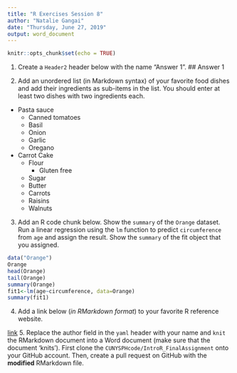 ```yaml
---
title: "R Exercises Session 8"
author: "Natalie Gangai"
date: "Thursday, June 27, 2019"
output: word_document
---
```


```r
knitr::opts_chunk$set(echo = TRUE)
```

1. Create a `Header2` header below with the name "Answer 1".
## Answer 1

2. Add an unordered list (in Markdown syntax) of your favorite food dishes and
add their ingredients as sub-items in the list. You should enter at least two
dishes with two ingredients each.
* Pasta sauce
  + Canned tomatoes
  + Basil
  + Onion
  + Garlic
  + Oregano
* Carrot Cake
  + Flour
    - Gluten free
  + Sugar
  + Butter
  + Carrots
  + Raisins
  + Walnuts

3. Add an R code chunk below. Show the `summary` of the `Orange` dataset. Run a
linear regression using the `lm` function to predict `circumference` from `age`
and assign the result. Show the `summary` of the fit object that you assigned. 
```r
data("Orange")
Orange
head(Orange)
tail(Orange)
summary(Orange)
fit1<-lm(age~circumference, data=Orange)
summary(fit1)

```

4. Add a link below (_in RMarkdown format_) to your favorite R reference website.

[link](https://stackoverflow.com/questions/) 
5. Replace the author field in the `yaml` header with your name and `knit` the
RMarkdown document into a Word document (make sure that the document 'knits').
First clone the `CUNYSPHcode/IntroR_FinalAssignment` onto your GitHub account.
Then, create a pull request on GitHub with the **modified** RMarkdown file. 

